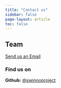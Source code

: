 ```yaml
---
title: "Contact us"
sidebar: false
page-layout: article
toc: false
---
```


## Team


[Send us an Email](mailto:josef.taalbi@ekh.lu.se)


### Find us on 
**Github:** [@swinnoproject](https://github.com/swinnoproject)